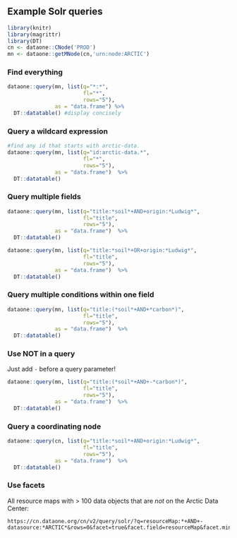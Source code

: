 ## Example Solr queries

```r
library(knitr)
library(magrittr)
library(DT)
cn <- dataone::CNode('PROD')
mn <- dataone::getMNode(cn,'urn:node:ARCTIC')
```

### Find everything

```r
dataone::query(mn, list(q="*:*",
                        fl="*",
                        rows="5"),
               as = "data.frame") %>% 
  DT::datatable() #display concisely
```

### Query a wildcard expression 

```r
#find any id that starts with arctic-data.
dataone::query(mn, list(q="id:arctic-data.*",
                        fl="*",
                        rows="5"),
               as = "data.frame")  %>% 
  DT::datatable()
```

### Query multiple fields 

```r
dataone::query(mn, list(q="title:*soil*+AND+origin:*Ludwig*",
                        fl="title",
                        rows="5"),
               as = "data.frame")  %>% 
  DT::datatable()

dataone::query(mn, list(q="title:*soil*+OR+origin:*Ludwig*",
                        fl="title",
                        rows="5"),
               as = "data.frame")  %>% 
  DT::datatable()
```

### Query multiple conditions within one field

```r
dataone::query(mn, list(q="title:(*soil*+AND+*carbon*)",
                        fl="title",
                        rows="5"),
               as = "data.frame")  %>% 
  DT::datatable()
```

### Use NOT in a query

Just add `-` before a query parameter!

```r
dataone::query(mn, list(q="title:(*soil*+AND+-*carbon*)",
                        fl="title",
                        rows="5"),
               as = "data.frame")  %>% 
  DT::datatable()
```

### Query a coordinating node

```r
dataone::query(cn, list(q="title:*soil*+AND+origin:*Ludwig*",
                        fl="title",
                        rows="5"),
               as = "data.frame")  %>% 
  DT::datatable()
```

### Use facets

All resource maps with > 100 data objects that are _not_ on the Arctic Data Center:

```
https://cn.dataone.org/cn/v2/query/solr/?q=resourceMap:*+AND+-datasource:*ARCTIC*&rows=0&facet=true&facet.field=resourceMap&facet.mincount=100
```